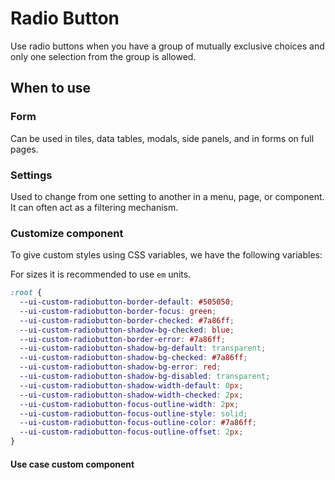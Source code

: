 
<Meta
  component={RadioButtonUseCase}
  title="Components/Forms/radiobutton" 
/>

# Radio Button
Use radio buttons when you have a group of mutually exclusive choices and only one selection from the group is allowed.


## When to use

### Form
Can be used in tiles, data tables, modals, side panels, and in forms on full pages.

### Settings
Used to change from one setting to another in a menu, page, or component. It can often act as a filtering mechanism.


### Customize component
To give custom styles using CSS variables, we have the following variables:


For sizes it is recommended to use `em` units.
```CSS
:root {
  --ui-custom-radiobutton-border-default: #505050;
  --ui-custom-radiobutton-border-focus: green;
  --ui-custom-radiobutton-border-checked: #7a86ff;
  --ui-custom-radiobutton-shadow-bg-checked: blue;
  --ui-custom-radiobutton-border-error: #7a86ff;
  --ui-custom-radiobutton-shadow-bg-default: transparent;
  --ui-custom-radiobutton-shadow-bg-checked: #7a86ff;
  --ui-custom-radiobutton-shadow-bg-error: red;
  --ui-custom-radiobutton-shadow-bg-disabled: transparent;
  --ui-custom-radiobutton-shadow-width-default: 0px;
  --ui-custom-radiobutton-shadow-width-checked: 2px;
  --ui-custom-radiobutton-focus-outline-width: 2px;
  --ui-custom-radiobutton-focus-outline-style: solid;
  --ui-custom-radiobutton-focus-outline-color: #7a86ff;
  --ui-custom-radiobutton-focus-outline-offset: 2px;
}
```
<Canvas of={RadioButtonUseCase.CustomStyles} />

#### Use case custom component

```html
<ui-radiobutton
  [label]="label"
  [isChecked]="isChecked"
  [isDisabled]="isDisabled"
  [isError]="isError"
/>
```